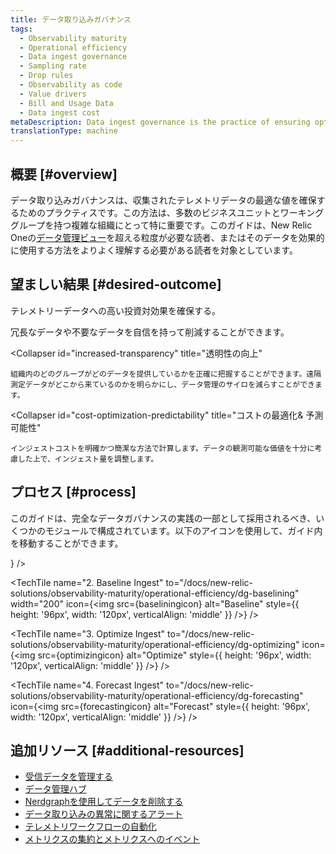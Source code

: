 ```yaml
---
title: データ取り込みガバナンス
tags:
  - Observability maturity
  - Operational efficiency
  - Data ingest governance
  - Sampling rate
  - Drop rules
  - Observability as code
  - Value drivers
  - Bill and Usage Data
  - Data ingest cost
metaDescription: Data ingest governance is the practice of ensuring optimal value for telemetry data collected.
translationType: machine
---
```






## 概要 [#overview]

データ取り込みガバナンスは、収集されたテレメトリデータの最適な値を確保するためのプラクティスです。この方法は、多数のビジネスユニットとワーキンググループを持つ複雑な組織にとって特に重要です。このガイドは、New Relic Oneの[データ管理ビュー](/docs/data-apis/manage-data/manage-your-data/)を超える粒度が必要な読者、またはそのデータを効果的に使用する方法をよりよく理解する必要がある読者を対象としています。

## 望ましい結果 [#desired-outcome]

テレメトリーデータへの高い投資対効果を確保する。

<CollapserGroup>
  <Collapser
    id="noise-reduction"
    title="ノイズの低減"
  >
    冗長なデータや不要なデータを自信を持って削減することができます。
  </Collapser>

  <Collapser
    id="increased-transparency"
    title="透明性の向上"
  >
    組織内のどのグループがどのデータを提供しているかを正確に把握することができます。遠隔測定データがどこから来ているのかを明らかにし、データ管理のサイロを減らすことができます。
  </Collapser>

  <Collapser
    id="cost-optimization-predictability"
    title="コストの最適化& 予測可能性"
  >
    インジェストコストを明確かつ簡潔な方法で計算します。データの観測可能な価値を十分に考慮した上で、インジェスト量を調整します。
  </Collapser>
</CollapserGroup>

## プロセス [#process]

このガイドは、完全なデータガバナンスの実践の一部として採用されるべき、いくつかのモジュールで構成されています。以下のアイコンを使用して、ガイド内を移動することができます。

<TechTileGrid>
  <TechTile
    name="1. Roles & Practices"
    to="/docs/new-relic-solutions/observability-maturity/operational-efficiency/dg-coe"
    icon={<img src={rolespracticesicon} alt="Roles_and_Practices" style={{ height: '96px', width: '120px', verticalAlign: 'middle'}} />}
  />

  <TechTile
    name="2. Baseline Ingest"
    to="/docs/new-relic-solutions/observability-maturity/operational-efficiency/dg-baselining"
    width="200"
    icon={<img src={baseliningicon} alt="Baseline" style={{ height: '96px', width: '120px', verticalAlign: 'middle' }} />}
  />

  <TechTile
    name="3. Optimize Ingest"
    to="/docs/new-relic-solutions/observability-maturity/operational-efficiency/dg-optimizing"
    icon={<img src={optimizingicon} alt="Optimize" style={{ height: '96px', width: '120px', verticalAlign: 'middle' }} />}
  />

  <TechTile
    name="4. Forecast Ingest"
    to="/docs/new-relic-solutions/observability-maturity/operational-efficiency/dg-forecasting"
    icon={<img src={forecastingicon} alt="Forecast" style={{ height: '96px', width: '120px', verticalAlign: 'middle' }} />}
  />
</TechTileGrid>

## 追加リソース [#additional-resources]

* [受信データを管理する](/docs/data-apis/manage-data/manage-data-coming-new-relic/)
* [データ管理ハブ](/docs/data-apis/manage-data/manage-your-data/)
* [Nerdgraphを使用してデータを削除する](/docs/data-apis/manage-data/drop-data-using-nerdgraph/)
* [データ取り込みの異常に関するアラート](/docs/accounts/accounts-billing/new-relic-one-pricing-billing/usage-queries-alerts/)
* [テレメトリワークフローの自動化](https://developer.newrelic.com/automate-workflows/)
* [メトリクスの集約とメトリクスへのイベント](/docs/data-apis/convert-to-metrics/create-metrics-other-data-types/)
